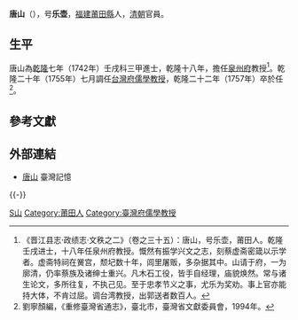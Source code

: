 {{Otheruses|other=名为唐山的其他事物|唐山 (消歧义)}}

'''唐山'''（{{bd|？||1757年|catIdx=T唐}}），号'''乐壶'''，[[福建|福建]][[莆田縣|莆田縣]]人，[[清朝|清朝]]官員。

==生平==
唐山為[[乾隆|乾隆]]七年（1742年）壬戌科三甲進士，乾隆十八年，擔任[[泉州府|泉州府]]教授<ref>《晋江县志·政绩志·文秩之二》（卷之三十五）：唐山，号乐壶，莆田人。乾隆壬戌进士，十八年任泉州府教授。慨然有振学兴文之志，刻蔡虚斋密箴以示学者。虚斋特祠在黉宫，颓圮数十年，闾里屠贩，多杂据其中。山请于府，一为廓清，仍率蔡族及诸绅士重兴。凡木石工役，皆手自经理，庙貌焕然。常与诸生论文，多所往复，不执己见。至于忠孝节义之事，尤乐为奖劝。事上官亦能持大体，不肯过屈。调台湾教授，出郭送者数百人。</ref>。乾隆二十年（1755年）七月調任[[台灣府儒學教授|台灣府儒學教授]]，乾隆二十二年（1757年）卒於任<ref>劉寧顏編，《重修臺灣省通志》，臺北市，臺灣省文獻委員會，1994年。</ref>。

==參考文獻==
{{reflist}}

==外部連結==
*[http://memory.ncl.edu.tw/tm_cgi/hypage.cgi?HYPAGE=toolbox_figure_detail.hpg&subject_name=%E8%87%BA%E7%81%A3%E4%BA%BA%E7%89%A9%E8%AA%8C(1895-1945)&subject_url=toolbox_figure.hpg&project_id=twpeop&dtd_id=15&xml_id=0000009108 唐山]{{Wayback|url=http://memory.ncl.edu.tw/tm_cgi/hypage.cgi?HYPAGE=toolbox_figure_detail.hpg&subject_name=%E8%87%BA%E7%81%A3%E4%BA%BA%E7%89%A9%E8%AA%8C(1895-1945)&subject_url=toolbox_figure.hpg&project_id=twpeop&dtd_id=15&xml_id=0000009108 |date=20160304195454 }} 臺灣記憶

{{-}}
{{start box}}
{{s-off}}
{{Succession box|[[謝家樹|謝家樹]]|[[林清元|林清元]]|<small>[[臺灣府儒學教授|臺灣府儒學教授]]|乾隆二十二年（1757年）上任</small>}}
{{end box}}

{{乾隆七年壬戌科殿試金榜}}

{{Authority control}}

{{DEFAULTSORT:Tang唐}}
[[Category:唐姓|S山]]
[[Category:莆田人|Category:莆田人]]
[[Category:臺灣府儒學教授|Category:臺灣府儒學教授]]


{{清朝人物小作品}}